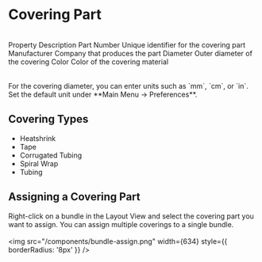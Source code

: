 
# Covering Part

<br />
<Table>
  <thead>
    <Table.Tr>
      <Table.Th>Property</Table.Th>
      <Table.Th>Description</Table.Th>
    </Table.Tr>
  </thead>
  <tbody>
    <Table.Tr>
      <Table.Td>Part Number</Table.Td>
      <Table.Td>Unique identifier for the covering part</Table.Td>
    </Table.Tr>
    <Table.Tr>
      <Table.Td>Manufacturer</Table.Td>
      <Table.Td>Company that produces the part</Table.Td>
    </Table.Tr>
    <Table.Tr>
      <Table.Td>Diameter</Table.Td>
      <Table.Td>Outer diameter of the covering</Table.Td>
    </Table.Tr>
    <Table.Tr>
      <Table.Td>Color</Table.Td>
      <Table.Td>Color of the covering material</Table.Td>
    </Table.Tr>
  </tbody>
</Table>

<Callout>
For the covering diameter, you can enter units such as `mm`, `cm`, or `in`.  
Set the default unit under **Main Menu → Preferences**.
</Callout>

## Covering Types

- Heatshrink  
- Tape  
- Corrugated Tubing  
- Spiral Wrap  
- Tubing

## Assigning a Covering Part

Right-click on a bundle in the Layout View and select the covering part you want to assign. You can assign multiple coverings to a single bundle.  
<br />
<img src="/components/bundle-assign.png" width={634} style={{ borderRadius: '8px' }} />
